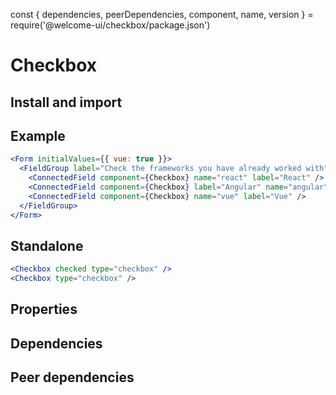 const {
  dependencies,
  peerDependencies,
  component,
  name,
  version
} = require('@welcome-ui/checkbox/package.json')

# Checkbox

<tagversion version={version} name={name} />

## Install and import

<usage component={component} name={name} peerDependencies={peerDependencies} />

## Example

```jsx
<Form initialValues={{ vue: true }}>
  <FieldGroup label="Check the frameworks you have already worked with">
    <ConnectedField component={Checkbox} name="react" label="React" />
    <ConnectedField component={Checkbox} label="Angular" name="angular" id="angular_custom_id" />
    <ConnectedField component={Checkbox} name="vue" label="Vue" />
  </FieldGroup>
</Form>
```

## Standalone

```jsx
<Checkbox checked type="checkbox" />
<Checkbox type="checkbox" />
```

## Properties

<props of={Checkbox} />

## Dependencies

<dependencies dependencies={dependencies} />

## Peer dependencies

<dependencies dependencies={peerDependencies} />
